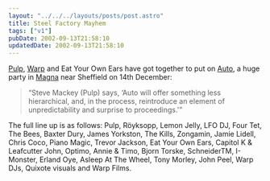 ```yaml
---
layout: "../../../layouts/posts/post.astro"
title: Steel Factory Mayhem
tags: ["v1"]
pubDate: 2002-09-13T21:58:10
updatedDate: 2002-09-13T21:58:10
---
```


[Pulp][1], [Warp][2] and Eat Your Own Ears have got together to put on [Auto][3], a huge party in [Magna][4] near Sheffield on 14th December:

> &#8220;Steve Mackey (Pulp) says, &#8216;Auto will offer something less hierarchical, and, in the process, reintroduce an element of unpredictability and surprise to proceedings.'&#8221;

The full line up is as follows: Pulp, R&ouml;yksopp, Lemon Jelly, LFO DJ, Four Tet, The Bees, Baxter Dury, James Yorkston, The Kills, Zongamin, Jamie Lidell, Chris Coco, Piano Magic, Trevor Jackson, Eat Your Own Ears, Capitol K & Leafcutter John, Optimo, Annie & Timo, Bjorn Torske, SchneiderTM, I-Monster, Erland Oye, Asleep At The Wheel, Tony Morley, John Peel, Warp DJs, Quixote visuals and Warp Films.

[1]: http://www.pulponline.com/ "Pulp People: official Pulp website"
[2]: http://www.warprecords.com/ "Warp Records"
[3]: http://www.warprecords.com/news/?ti_id=495 "Warp Records: OVER SEVEN HOURS OF STEEL FACTORY MAYHEM"
[4]: http://www.magnatrust.org.uk/ "Magna Science & Adventure Centre - a converted steel works, or possibly a post-industrial Alton Towers?"
